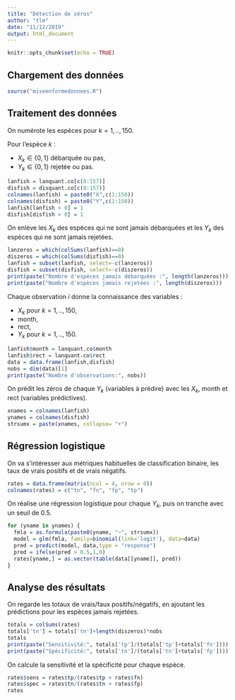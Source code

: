 ```yaml
---
title: "Détection de zéros"
author: "tlm"
date: "11/12/2019"
output: html_document
---
```


```r
knitr::opts_chunk$set(echo = TRUE)
```

## Chargement des données

```r
source("miseenformedonnees.R")
```

## Traitement des données

On numérote les espèces pour $k = 1, .., 150$.

Pour l'espèce $k$ :

- $X_k \in \{0,1\}$ débarquée ou pas,
- $Y_k \in \{0,1\}$ rejetée ou pas.
```r
lanfish = lanquant.co[c(8:157)]
disfish = disquant.co[c(8:157)]
colnames(lanfish) = paste0("X",c(1:150))
colnames(disfish) = paste0("Y",c(1:150))
lanfish[lanfish > 0] = 1
disfish[disfish > 0] = 1
```
On enlève les $X_k$ des espèces qui ne sont jamais débarquées et les $Y_k$ des espèces qui ne sont jamais rejetées.
```r
lanzeros = which(colSums(lanfish)==0)
diszeros = which(colSums(disfish)==0)
lanfish = subset(lanfish, select=-c(lanzeros))
disfish = subset(disfish, select=-c(diszeros))
print(paste("Nombre d'espèces jamais débarquées :", length(lanzeros)))
print(paste("Nombre d'espèces jamais rejetées :", length(diszeros)))
```
Chaque observation $i$ donne la connaissance des variables :

- $X_k  \text{  pour } k = 1, .., 150$,
- month,
- rect,
- $Y_k  \text{  pour } k = 1, .., 150$.
```r
lanfish$month = lanquant.co$month
lanfish$rect = lanquant.co$rect
data = data.frame(lanfish,disfish)
nobs = dim(data)[1]
print(paste("Nombre d'observations:", nobs))
```
On prédit les zéros de chaque $Y_k$ (variables à prédire) avec les $X_k$, month et rect (variables prédictives).
```r
xnames = colnames(lanfish)
ynames = colnames(disfish)
strsumx = paste(xnames, collapse= "+")
```
## Régression logistique

On va s'intéresser aux métriques habituelles de classification binaire, les taux de vrais positifs et de vrais négatifs.
```r
rates = data.frame(matrix(ncol = 4, nrow = 0))
colnames(rates) = c("tn", "fn", "fp", "tp")
```
On réalise une régression logistique pour chaque $Y_k$, puis on tranche avec un seuil de $0.5$.
```r
for (yname in ynames) {
  fmla = as.formula(paste0(yname, "~", strsumx))
  model = glm(fmla, family=binomial(link='logit'), data=data)
  pred = predict(model, data,type = "response")
  pred = ifelse(pred > 0.5,1,0)
  rates[yname,] = as.vector(table(data[[yname]], pred))
}
```
## Analyse des résultats

On regarde les totaux de vrais/faux positifs/négatifs, en ajoutant les prédictions pour les espèces jamais rejetées.
```r
totals = colSums(rates)
totals['tn'] = totals['tn']+length(diszeros)*nobs
totals
print(paste("Sensitivité:", totals['tp']/(totals['tp']+totals['fn'])))
print(paste("Spécificité:", totals['tn']/(totals['tn']+totals['fp'])))
```
On calcule la sensitivité et la spécificité pour chaque espèce.
```r
rates$sens = rates$tp/(rates$tp + rates$fn)
rates$spec = rates$tn/(rates$tn + rates$fp)
rates
```